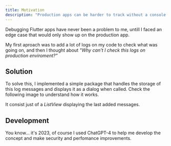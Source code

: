 ```yaml
---
title: Motivation
description: "Production apps can be harder to track without a console terminal."
---
```


Debugging Flutter apps have never been a problem to me, untill I faced an edge case that would only show up on the production app.

My first aproach was to add a lot of logs on my code to check what was going on, and then I thought about _"Why can't I check this logs on production enviroment?"_

## Solution

To solve this, I implemented a simple package that handles the storage of this log messages and displays it as a dialog when called. Check the following image to understand how it works.

It consist just of a _ListView_ displaying the last added messages.

## Development

You know... it's 2023, of course I used ChatGPT-4 to help me develop the concept and make security and perfomance improvements.
